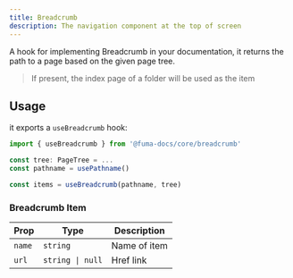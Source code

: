 ```yaml
---
title: Breadcrumb
description: The navigation component at the top of screen
---
```


A hook for implementing Breadcrumb in your documentation, it returns the path to
a page based on the given page tree.

> If present, the index page of a folder will be used as the item

## Usage

it exports a `useBreadcrumb` hook:

```ts
import { useBreadcrumb } from '@fuma-docs/core/breadcrumb'

const tree: PageTree = ...
const pathname = usePathname()

const items = useBreadcrumb(pathname, tree)
```

### Breadcrumb Item

| Prop   | Type             | Description  |
| ------ | ---------------- | ------------ |
| `name` | `string`         | Name of item |
| `url`  | `string \| null` | Href link    |
